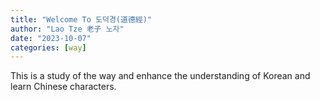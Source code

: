 ```yaml
---
title: "Welcome To 도덕경(道德經)"
author: "Lao Tze 老子 노자"
date: "2023-10-07"
categories: [way]
---
```


This is a study of the way and enhance the understanding of Korean and learn Chinese characters.
